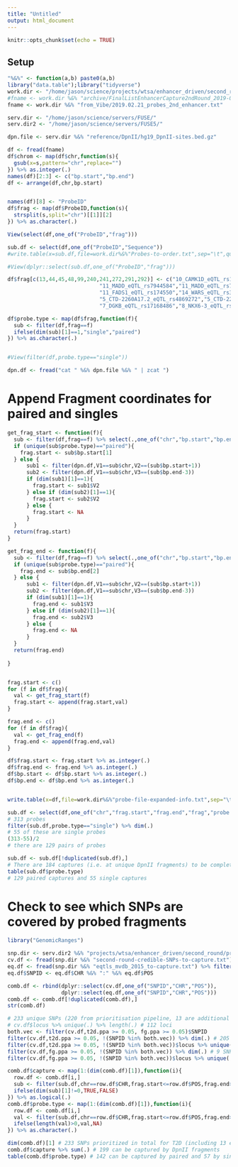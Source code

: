 ```yaml
---
title: "Untitled"
output: html_document
---
```


```r
knitr::opts_chunk$set(echo = TRUE)
```

## Setup 


```r

"%&%" <- function(a,b) paste0(a,b)
library("data.table");library("tidyverse")
work.dir <- "/home/jason/science/projects/wtsa/enhancer_driven/second_round/probe_design/"
#fname <- work.dir %&% "archive/FinalListEnhancerCapture2ndRound_2019-01-25.txt"
fname <- work.dir %&% "from_Vibe/2019.02.21_probes_2nd_enhancer.txt"

serv.dir <- "/home/jason/science/servers/FUSE/"
serv.dir2 <- "/home/jason/science/servers/FUSE5/"

dpn.file <- serv.dir %&% "reference/DpnII/hg19_DpnII-sites.bed.gz"

```


```r

df <- fread(fname)
df$chrom <- map(df$chr,function(s){
  gsub(x=s,pattern="chr",replace="")
}) %>% as.integer(.)
names(df)[2:3] <- c("bp.start","bp.end")
df <- arrange(df,chr,bp.start)


names(df)[8] <- "ProbeID"
df$frag <- map(df$ProbeID,function(s){
  strsplit(s,split="chr")[[1]][2]
}) %>% as.character(.)

View(select(df,one_of("ProbeID","frag")))

sub.df <- select(df,one_of("ProbeID","Sequence"))
#write.table(x=sub.df,file=work.dir%&%"Probes-to-order.txt",sep="\t",quote=F,row.names=F)

#View(dplyr::select(sub.df,one_of("ProbeID","frag")))

df$frag[c(13,44,45,48,99,240,241,272,291,292)] <- c("10_CAMK1D_eQTL_rs11257655",
                             "11_MADD_eQTL_rs7944584","11_MADD_eQTL_rs7944584",
                             "11_FADS1_eQTL_rs174550","14_WARS_eQTL_rs3783347",
                             "5_CTD-2260A17.2_eQTL_rs4869272","5_CTD-2260A17.2_eQTL_rs4869272",
                             "7_DGKB_eQTL_rs17168486","8_NKX6-3_eQTL_rs12549902","8_NKX6-3_eQTL_rs12549902")

df$probe.type <- map(df$frag,function(f){
  sub <- filter(df,frag==f)
  ifelse(dim(sub)[1]==1,"single","paired")
}) %>% as.character(.)


#View(filter(df,probe.type=="single"))

```



```r

dpn.df <- fread("cat " %&% dpn.file %&% " | zcat ")

```



# Append Fragment coordinates for paired and singles 

```r

get_frag_start <- function(f){
  sub <- filter(df,frag==f) %>% select(.,one_of("chr","bp.start","bp.end","probe.type"))
  if (unique(sub$probe.type)=="paired"){
    frag.start <- sub$bp.start[1]
  } else {
      sub1 <- filter(dpn.df,V1==sub$chr,V2==(sub$bp.start+1))
      sub2 <- filter(dpn.df,V1==sub$chr,V3==(sub$bp.end-3))
      if (dim(sub1)[1]==1){
        frag.start <- sub1$V2
      } else if (dim(sub2)[1]==1){
        frag.start <- sub2$V2
      } else {
        frag.start <- NA
      }
  }
  return(frag.start)
}

get_frag_end <- function(f){
  sub <- filter(df,frag==f) %>% select(.,one_of("chr","bp.start","bp.end","probe.type"))
  if (unique(sub$probe.type)=="paired"){
    frag.end <- sub$bp.end[2]
  } else {
      sub1 <- filter(dpn.df,V1==sub$chr,V2==(sub$bp.start+1))
      sub2 <- filter(dpn.df,V1==sub$chr,V3==(sub$bp.end-3))
      if (dim(sub1)[1]==1){
        frag.end <- sub1$V3
      } else if (dim(sub2)[1]==1){
        frag.end <- sub2$V3
      } else {
        frag.end <- NA
      }
  }
  return(frag.end)
  
}


frag.start <- c() 
for (f in df$frag){
  val <- get_frag_start(f)
  frag.start <- append(frag.start,val)
}

frag.end <- c() 
for (f in df$frag){
  val <- get_frag_end(f)
  frag.end <- append(frag.end,val)
}

df$frag.start <- frag.start %>% as.integer(.)
df$frag.end <- frag.end %>% as.integer(.)
df$bp.start <- df$bp.start %>% as.integer(.)
df$bp.end <- df$bp.end %>% as.integer(.)


write.table(x=df,file=work.dir%&%"probe-file-expanded-info.txt",sep="\t",row.names=F,quote=F)

```


```r

sub.df <- select(df,one_of("chr","frag.start","frag.end","frag","probe.type"))
# 313 probes 
filter(sub.df,probe.type=="single") %>% dim(.)
# 55 of these are single probes 
(313-55)/2
# there are 129 pairs of probes 

sub.df <- sub.df[!duplicated(sub.df),]
# There are 184 captures (i.e. at unique DpnII fragments) to be completed 
table(sub.df$probe.type)
# 129 paired captures and 55 single captures 

```


# Check to see which SNPs are covered by probed fragments 


```r

library("GenomicRanges")

snp.dir <- serv.dir2 %&% "projects/wtsa/enhancer_driven/second_round/probe_design/"
cv.df <- fread(snp.dir %&% "second-round-credible-SNPs-to-capture.txt") # 220 SNPs 
eq.df <- fread(snp.dir %&% "eqtls_mvdb_2015_to-capture.txt") %>% filter(.,eqtl.captured.in.first==FALSE)
eq.df$SNPID <- eq.df$CHR %&% ":" %&% eq.df$POS

comb.df <- rbind(dplyr::select(cv.df,one_of("SNPID","CHR","POS")),
                 dplyr::select(eq.df,one_of("SNPID","CHR","POS")))
comb.df <- comb.df[!duplicated(comb.df),]
str(comb.df)

# 233 unique SNPs (220 from prioritisation pipeline, 13 are additional eQTLs manually included)
# cv.df$locus %>% unique(.) %>% length(.) # 112 loci 
both.vec <- filter(cv.df,t2d.ppa >= 0.05, fg.ppa >= 0.05)$SNPID
filter(cv.df,t2d.ppa >= 0.05, !(SNPID %in% both.vec)) %>% dim(.) # 205 SNPs at 
filter(cv.df,t2d.ppa >= 0.05, !(SNPID %in% both.vec))$locus %>% unique(.) %>% length(.) # 107 loci 
filter(cv.df,fg.ppa >= 0.05, !(SNPID %in% both.vec)) %>% dim(.) # 9 SNPs at 
filter(cv.df,fg.ppa >= 0.05, !(SNPID %in% both.vec))$locus %>% unique(.) %>% length(.) # 6 loci 

```




```r

comb.df$capture <- map(1:(dim(comb.df)[1]),function(i){
  row.df <- comb.df[i,]
  sub <- filter(sub.df,chr==row.df$CHR,frag.start<=row.df$POS,frag.end>=row.df$POS)
  ifelse(dim(sub)[1]!=0,TRUE,FALSE)
}) %>% as.logical(.)
comb.df$probe.type <- map(1:(dim(comb.df)[1]),function(i){
  row.df <- comb.df[i,]
  val <- filter(sub.df,chr==row.df$CHR,frag.start<=row.df$POS,frag.end>=row.df$POS)$probe.type
  ifelse(length(val)>0,val,NA)
}) %>% as.character(.)


```



```r

dim(comb.df)[1] # 233 SNPs prioritized in total for T2D (including 13 eQTLs)
comb.df$capture %>% sum(.) # 199 can be captured by DpnII fragments 
table(comb.df$probe.type) # 142 can be captured by paired and 57 by single probes


```


